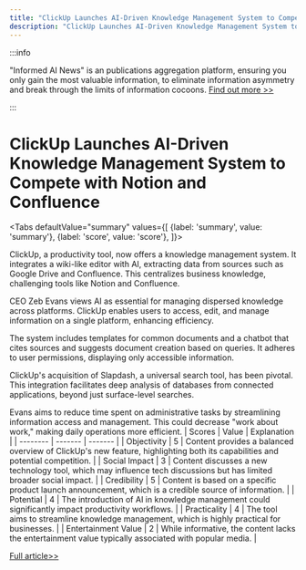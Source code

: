 ```yaml
---
title: "ClickUp Launches AI-Driven Knowledge Management System to Compete with Notion and Confluence"
description: "ClickUp Launches AI-Driven Knowledge Management System to Compete with Notion and Confluence"
---
```



:::info

"Informed AI News" is an publications aggregation platform, ensuring you only gain the most valuable information, to eliminate information asymmetry and break through the limits of information cocoons.  [Find out more >>](/)

:::

# ClickUp Launches AI-Driven Knowledge Management System to Compete with Notion and Confluence


<Tabs
	defaultValue="summary"
	values={[
	{label: 'summary', value: 'summary'},
	{label: 'score', value: 'score'},
]}>
<TabItem value="summary">


ClickUp, a productivity tool, now offers a knowledge management system. It integrates a wiki-like editor with AI, extracting data from sources such as Google Drive and Confluence. This centralizes business knowledge, challenging tools like Notion and Confluence.

CEO Zeb Evans views AI as essential for managing dispersed knowledge across platforms. ClickUp enables users to access, edit, and manage information on a single platform, enhancing efficiency.

The system includes templates for common documents and a chatbot that cites sources and suggests document creation based on queries. It adheres to user permissions, displaying only accessible information.

ClickUp's acquisition of Slapdash, a universal search tool, has been pivotal. This integration facilitates deep analysis of databases from connected applications, beyond just surface-level searches.

Evans aims to reduce time spent on administrative tasks by streamlining information access and management. This could decrease "work about work," making daily operations more efficient.
</TabItem>
<TabItem value="score">
	| Scores     | Value   | Explanation |
	| -------- | ------- | ------- |
	| Objectivity  | 5    | Content provides a balanced overview of ClickUp's new feature, highlighting both its capabilities and potential competition.    |
	| Social Impact | 3     | Content discusses a new technology tool, which may influence tech discussions but has limited broader social impact.    |
	| Credibility    | 5    | Content is based on a specific product launch announcement, which is a credible source of information.    |
	| Potential    | 4    | The introduction of AI in knowledge management could significantly impact productivity workflows.    |
	| Practicality    | 4    | The tool aims to streamline knowledge management, which is highly practical for businesses.    |
	| Entertainment Value    | 2    | While informative, the content lacks the entertainment value typically associated with popular media.    |
</TabItem>
</Tabs>

[Full article>>](https://techcrunch.com/2024/06/05/clickup-wants-to-take-on-notion-and-confluence-with-its-new-ai-based-knowledge-base/)

